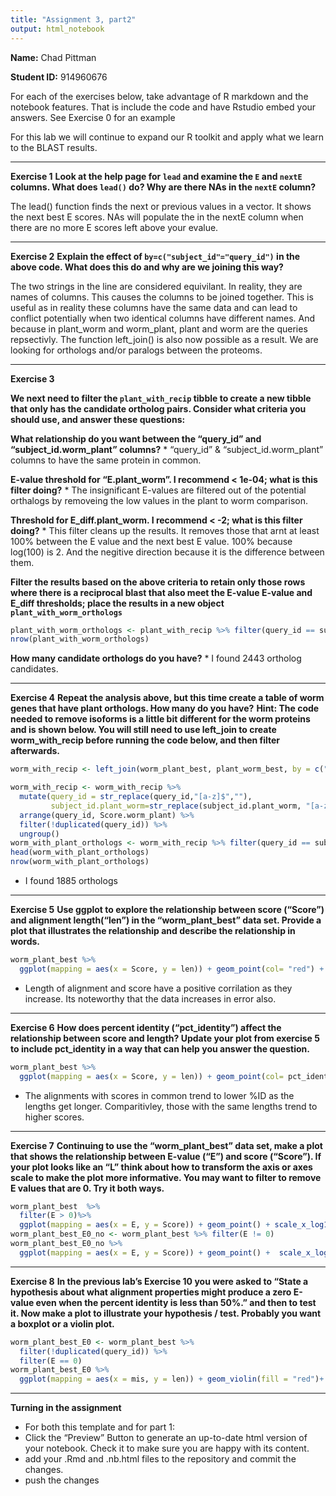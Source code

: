 ```yaml
---
title: "Assignment 3, part2"
output: html_notebook
---
```


__Name:__ Chad Pittman

__Student ID:__ 914960676

For each of the exercises below, take advantage of R markdown and the notebook features.  That is include the code and have Rstudio embed your answers.  See Exercise 0 for an example

For this lab we will continue to expand our R toolkit and apply what we learn to the BLAST results.

_______________________________________________________________________________________________________
**Exercise 1**
__Look at the help page for `lead` and examine the `E` and `nextE` columns.  What does `lead()` do?  Why are there NAs in the `nextE` column?__

The lead() function finds the next or previous values in a vector. It shows the next best E scores. NAs will populate the in the nextE column when there are no more E scores left above your evalue.

_______________________________________________________________________________________________________
**Exercise 2**
__Explain the effect of `by=c("subject_id"="query_id")` in the above code. What does this do and why are we joining this way?__

The two strings in the line are considered equivilant. In reality, they are names of columns. This causes the columns to be joined together. This is useful as in reality these columns have the same data and can lead to conflict potentially when two identical columns have different names. And because in plant_worm and worm_plant, plant and worm are the queries repsectivly. The function left_join() is also now possible as a result. We are looking for orthologs and/or paralogs between the proteoms.

_______________________________________________________________________________________________________
**Exercise 3**

__We next need to filter the `plant_with_recip` tibble to create a new tibble that only has the candidate ortholog pairs.  Consider what criteria you should use, and answer these questions:__


__What relationship do you want between the "query_id" and "subject_id.worm_plant" columns?__
* "query_id" & "subject_id.worm_plant" columns to have the same protein in common.

__E-value threshold for "E.plant_worm".  I recommend < 1e-04; what is this filter doing?__
* The insignificant E-values are filtered out of the potential orthalogs by removeing the low values in the plant to worm comparison.

__Threshold for E_diff.plant_worm.  I recommend < -2; what is this filter doing?__
* This filter cleans up the results. It removes those that arnt at least 100% between the E value and the next best E value. 100% because log(100) is 2. And the negitive direction because it is the difference between them.

__Filter the results based on the above criteria to retain only those rows where there is a reciprocal blast that also meet the E-value E-value and E_diff thresholds; place the results in a new object `plant_with_worm_orthologs`__
```r
plant_with_worm_orthologs <- plant_with_recip %>% filter(query_id == subject_id.worm_plant, E.plant_worm < 1e-04, E_diff.plant_worm < -2)
nrow(plant_with_worm_orthologs)
```

__How many candidate orthologs do you have?__
* I found 2443 ortholog candidates.

_______________________________________________________________________________________________________
**Exercise 4**
__Repeat the analysis above, but this time create a table of worm genes that have plant orthologs.  How many do you have?__
__Hint: The code needed to remove isoforms is a little bit different for the worm proteins and is shown below.  You will still need to use left_join to create worm_with_recip before running the code below, and then filter afterwards.__

```r
worm_with_recip <- left_join(worm_plant_best, plant_worm_best, by = c("subject_id"="query_id"),suffix = c(".worm_plant", ".plant_worm")) %>% select(query_id, subject_id, subject_id.plant_worm, everything())

worm_with_recip <- worm_with_recip %>%
  mutate(query_id = str_replace(query_id,"[a-z]$",""), 
         subject_id.plant_worm=str_replace(subject_id.plant_worm, "[a-z]$","")) %>%
  arrange(query_id, Score.worm_plant) %>%
  filter(!duplicated(query_id)) %>%
  ungroup()
worm_with_plant_orthologs <- worm_with_recip %>% filter(query_id == subject_id.plant_worm) %>% filter(E.worm_plant < 1e-04) %>% filter(E_diff.worm_plant < -2)
head(worm_with_plant_orthologs)
nrow(worm_with_plant_orthologs)
```

* I found 1885 orthologs

_______________________________________________________________________________________________________
**Exercise 5**
__Use ggplot to explore the relationship between score ("Score") and alignment length("len") in the "worm_plant_best" data set.  Provide a plot that illustrates the relationship and describe the relationship in words.__

```r
worm_plant_best %>%
  ggplot(mapping = aes(x = Score, y = len)) + geom_point(col= "red") + geom_smooth(method = "lm") + ggtitle(" Score to Length")+ ylab("Length") 
```
* Length of alignment and score have a positive corrilation as they increase. Its noteworthy that the data increases in error also.

_______________________________________________________________________________________________________
**Exercise 6**
__How does percent identity ("pct_identity") affect the relationship between score and length?  Update your plot from exercise 5 to include pct_identity in a way that can help you answer the question.__

```r
worm_plant_best %>%
  ggplot(mapping = aes(x = Score, y = len)) + geom_point(col= pct_ident) + geom_smooth(method = "lm") + ggtitle("Score to Length")+ ylab("Length") 
```
* The alignments with scores in common trend to lower %ID as the lengths get longer. Comparitivley, those with the same lengths trend to higher scores. 

_______________________________________________________________________________________________________
**Exercise 7**
__Continuing to use the "worm_plant_best" data set, make a plot that shows the relationship between E-value ("E") and score ("Score").  If your plot looks like an "L" think about how to transform the axis or axes scale to make the plot more informative.  You may want to filter to remove E values that are 0.  Try it both ways.__
```r
worm_plant_best  %>% 
  filter(E > 0)%>% 
  ggplot(mapping = aes(x = E, y = Score)) + geom_point() + scale_x_log10() + xlab("E-val") + ggtitle("Score to E-value")
worm_plant_best_E0_no <- worm_plant_best %>% filter(E != 0)
worm_plant_best_E0_no %>%  
  ggplot(mapping = aes(x = E, y = Score)) + geom_point() +  scale_x_log10() + xlab("E-value") + geom_smooth(method = "lm") +  ggtitle("Score to E-value")
```
_______________________________________________________________________________________________________
**Exercise 8**
__In the previous lab's Exercise 10 you were asked to "State a hypothesis about what alignment properties might produce a zero E-value even when the percent identity is less than 50%." and then to test it.  Now make a plot to illustrate your hypothesis / test.  Probably you want a boxplot or a violin plot.__
```r
worm_plant_best_E0 <- worm_plant_best %>% 
  filter(!duplicated(query_id)) %>% 
  filter(E == 0) 
worm_plant_best_E0 %>% 
  ggplot(mapping = aes(x = mis, y = len)) + geom_violin(fill = "red")+ facet_grid(~pct_ident > 50) + xlab("Mismatches") + ylab("Length") + ggtitle("%ID & Mismatches")
```
_______________________________________________________________________________________________________
**Turning in the assignment**

* For both this template and for part 1:
* Click the "Preview" Button to generate an up-to-date html version of your notebook.  Check it to make sure you are happy with its content.
* add your .Rmd and .nb.html files to the repository and commit the changes.
* push the changes
